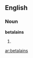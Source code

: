 ==English==

===Noun===
'''betalains'''

# {{plural of|[[betalain]]|lang=English}}

[[ar:betalains]]